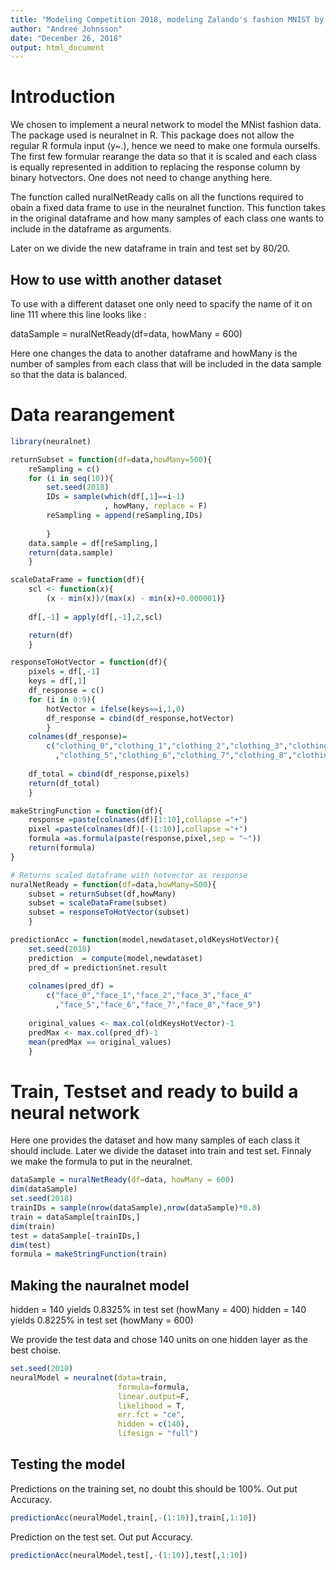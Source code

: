 ```yaml
---
title: "Modeling Competition 2018, modeling Zalando's fashion MNIST by neuralNet"
author: "Andreé Johnsson"
date: "December 26, 2018"
output: html_document
---
```


# Introduction
We chosen to implement a neural network to model the MNist fashion data. The package used is neuralnet in R. This package does not allow the regular R formula input (y~.), hence we need to make one formula ourselfs. The first few formular rearange the data so that it is scaled and each class is equally represented in addition to replacing the response column by binary hotvectors. One does not need to change anything here. 

The function called nuralNetReady calls on all the functions required to obain a fixed data frame to use in the neuralnet function. This function takes in the original dataframe and how many samples of each class one wants to include in the dataframe as arguments. 

Later on we divide the new dataframe in train and test set by 80/20.

## How to use witth another dataset
To use with a different dataset one only need to spacify the name of it on line 111 where this line looks like : 

dataSample = nuralNetReady(df=data, howMany = 600)

Here one changes the data to another dataframe and howMany is the number of samples from each class that will be included in the data sample so that the data is balanced.

# Data rearangement 

```r
library(neuralnet)
```

```r
returnSubset = function(df=data,howMany=500){
    reSampling = c()
    for (i in seq(10)){
        set.seed(2018)
        IDs = sample(which(df[,1]==i-1)
                     , howMany, replace = F)
        reSampling = append(reSampling,IDs)
        
        }
    data.sample = df[reSampling,]
    return(data.sample)
    }
```


```r
scaleDataFrame = function(df){
    scl <- function(x){
        (x - min(x))/(max(x) - min(x)+0.000001)}
    
    df[,-1] = apply(df[,-1],2,scl)

    return(df)
    }
```


```r
responseToHotVector = function(df){
    pixels = df[,-1]
    keys = df[,1]
    df_response = c()
    for (i in 0:9){
        hotVector = ifelse(keys==i,1,0)
        df_response = cbind(df_response,hotVector)
        }
    colnames(df_response)=
        c("clothing_0","clothing_1","clothing_2","clothing_3","clothing_4"
          ,"clothing_5","clothing_6","clothing_7","clothing_8","clothing_9")
    
    df_total = cbind(df_response,pixels)
    return(df_total)
    }
```


```r
makeStringFunction = function(df){
    response =paste(colnames(df)[1:10],collapse ="+")
    pixel =paste(colnames(df)[-(1:10)],collapse ="+")
    formula =as.formula(paste(response,pixel,sep = "~"))
    return(formula)
}
```


```r
# Returns scaled dataframe with hotvector as response
nuralNetReady = function(df=data,howMany=500){
    subset = returnSubset(df,howMany)
    subset = scaleDataFrame(subset)
    subset = responseToHotVector(subset)
    }
```

```r
predictionAcc = function(model,newdataset,oldKeysHotVector){
    set.seed(2018)
    prediction  = compute(model,newdataset)
    pred_df = prediction$net.result
    
    colnames(pred_df) =
        c("face_0","face_1","face_2","face_3","face_4"
          ,"face_5","face_6","face_7","face_8","face_9")
    
    original_values <- max.col(oldKeysHotVector)-1
    predMax <- max.col(pred_df)-1
    mean(predMax == original_values)
    }
```

# Train, Testset and ready to build a neural network

Here one provides the dataset and how many samples of each class it should include. Later we divide the dataset into train and test set. Finnaly we make the formula to put in the neuralnet.

```r
dataSample = nuralNetReady(df=data, howMany = 600)
dim(dataSample)
set.seed(2018)
trainIDs = sample(nrow(dataSample),nrow(dataSample)*0.8)
train = dataSample[trainIDs,]
dim(train)
test = dataSample[-trainIDs,]
dim(test)
formula = makeStringFunction(train)
```


## Making the nauralnet model

hidden = 140 yields 0.8325% in test set (howMany = 400)
hidden = 140 yields 0.8225% in test set (howMany = 600)


We provide the test data and chose 140 units on one hidden layer as the best choise.
```r
set.seed(2018)
neuralModel = neuralnet(data=train,
                        formula=formula,
                        linear.output=F,
                        likelihood = T,
                        err.fct = "ce",
                        hidden = c(140),
                        lifesign = "full")
```

## Testing the model

Predictions on the training set, no doubt this should be 100%. Out put Accuracy.
```r
predictionAcc(neuralModel,train[,-(1:10)],train[,1:10])
```

Prediction on the test set. Out put Accuracy.
```r
predictionAcc(neuralModel,test[,-(1:10)],test[,1:10])
```
